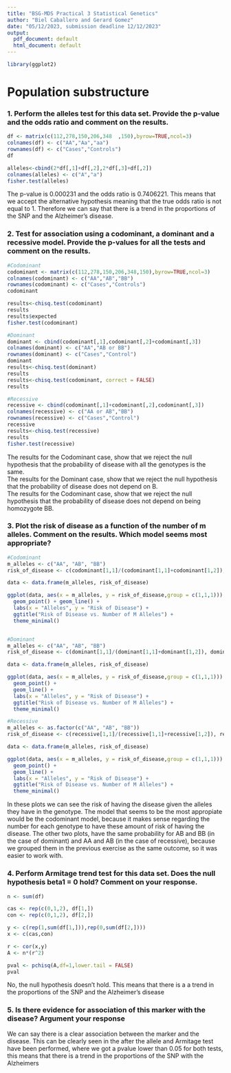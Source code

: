 ```yaml
---
title: "BSG-MDS Practical 3 Statistical Genetics"
author: "Biel Caballero and Gerard Gomez"
date: "05/12/2023, submission deadline 12/12/2023"
output:
  pdf_document: default
  html_document: default
---
```


```r
library(ggplot2)
```


# Population substructure

### 1. Perform the alleles test for this data set. Provide the p-value and the odds ratio and comment on the results.
```r
df <- matrix(c(112,278,150,206,348	,150),byrow=TRUE,ncol=3)
colnames(df) <- c("AA","Aa","aa")
rownames(df) <- c("Cases","Controls")
df

alleles<-cbind(2*df[,1]+df[,2],2*df[,3]+df[,2])
colnames(alleles) <- c("A","a")
fisher.test(alleles)
```
The p-value is 0.000231 and the odds ratio is 0.7406221. This means that we accept the alternative hypothesis meaning that the true odds ratio is not equal to 1. Therefore we can say that there is a trend in the proportions of the SNP and the Alzheimer's disease.

### 2. Test for association using a codominant, a dominant and a recessive model. Provide the p-values for all the tests and comment on the results.
```r
#Codominant
codominant <- matrix(c(112,278,150,206,348,150),byrow=TRUE,ncol=3)
colnames(codominant) <- c("AA","AB","BB")
rownames(codominant) <- c("Cases","Controls")
codominant

results<-chisq.test(codominant)
results
results$expected
fisher.test(codominant)

#Dominant
dominant <- cbind(codominant[,1],codominant[,2]+codominant[,3])
colnames(dominant) <- c("AA","AB or BB")
rownames(dominant) <- c("Cases","Control")
dominant
results<-chisq.test(dominant)
results
results<-chisq.test(codominant, correct = FALSE)
results

#Recessive
recessive <- cbind(codominant[,1]+codominant[,2],codominant[,3])
colnames(recessive) <- c("AA or AB","BB")
rownames(recessive) <- c("Cases","Control")
recessive
results<-chisq.test(recessive)
results
fisher.test(recessive)
```
The results for the Codominant case, show that we reject the null hypothesis that the probability of disease with all the genotypes is the same.  
The results for the Dominant case, show that we reject the null hypothesis that the probability of disease does not depend on B.  
The results for the Codominant case, show that we reject the null hypothesis that the probability of disease does not depend on being homozygote BB.  


### 3. Plot the risk of disease as a function of the number of m alleles. Comment on the results. Which model seems most appropriate?
```r
#Codominant
m_alleles <- c("AA", "AB", "BB")
risk_of_disease <- c(codominant[1,1]/(codominant[1,1]+codominant[1,2]), codominant[1,2]/(codominant[1,2]+codominant[2,2]), codominant[1,3]/(codominant[1,3]+codominant[2,3]))

data <- data.frame(m_alleles, risk_of_disease)

ggplot(data, aes(x = m_alleles, y = risk_of_disease,group = c(1,1,1))) +
  geom_point() + geom_line() +
  labs(x = "Alleles", y = "Risk of Disease") +
  ggtitle("Risk of Disease vs. Number of M Alleles") +
  theme_minimal()


#Dominant
m_alleles <- c("AA", "AB", "BB")
risk_of_disease <- c(dominant[1,1]/(dominant[1,1]+dominant[1,2]), dominant[1,2]/(dominant[1,2]+dominant[2,2]), dominant[1,2]/(dominant[1,2]+dominant[2,2]))

data <- data.frame(m_alleles, risk_of_disease)

ggplot(data, aes(x = m_alleles, y = risk_of_disease,group = c(1,1,1))) +
  geom_point() +
  geom_line() +
  labs(x = "Alleles", y = "Risk of Disease") +
  ggtitle("Risk of Disease vs. Number of M Alleles") +
  theme_minimal()

#Recessive
m_alleles <- as.factor(c("AA", "AB", "BB"))
risk_of_disease <- c(recessive[1,1]/(recessive[1,1]+recessive[1,2]), recessive[1,1]/(recessive[1,1]+recessive[1,2]), recessive[1,2]/(recessive[1,2]+recessive[2,2]))

data <- data.frame(m_alleles, risk_of_disease)

ggplot(data, aes(x = m_alleles, y = risk_of_disease,group = c(1,1,1))) +
  geom_point() +
  geom_line() + 
  labs(x = "Alleles", y = "Risk of Disease") +
  ggtitle("Risk of Disease vs. Number of M Alleles") +
  theme_minimal()
```
In these plots we can see the risk of having the disease given the alleles they have in the genotype. The model that seems to be the most appropiate would be the codominant model, because it makes sense regarding the number for each genotype to have these amount of risk of having the disease. The other two plots, have the same probability for AB and BB (in the case of dominant) and AA and AB (in the case of recessive), because we grouped them in the previous exercise as the same outcome, so it was easier to work with.

### 4. Perform Armitage trend test for this data set. Does the null hypothesis beta1 = 0 hold? Comment on your response.
```r
n <- sum(df)

cas <- rep(c(0,1,2), df[1,])
con <- rep(c(0,1,2), df[2,])

y <- c(rep(1,sum(df[1,])),rep(0,sum(df[2,])))
x <- c(cas,con)

r <- cor(x,y)
A <- n*(r^2)

pval <- pchisq(A,df=1,lower.tail = FALSE)
pval
```
No, the null hypothesis doesn't hold. This means that there is a a trend in the proportions of the SNP and the Alzheimer's disease

### 5. Is there evidence for association of this marker with the disease? Argument your response
We can say there is a clear association between the marker and the disease. This can be clearly seen in the after the allele and Armitage test have been performed, where we got a pvalue lower than 0.05 for both tests, this means that there is a trend in the proportions of the SNP with the Alzheimers 








